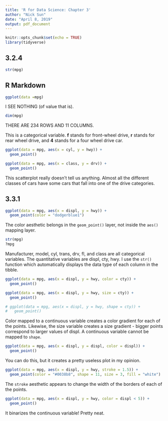 ---
title: 'R for Data Science: Chapter 3'
author: "Nick Sun"
date: "April 8, 2019"
output: pdf_document
---

```{r setup, include=FALSE}
knitr::opts_chunk$set(echo = TRUE)
library(tidyverse)
```

## 3.2.4

```{r, echo=FALSE}
str(mpg)
```

## R Markdown

```{r cars}
ggplot(data =mpg)
```

I SEE NOTHING (of value that is).

```{r}
dim(mpg)
```

THERE ARE 234 ROWS AND 11 COLUMNS.


This is a categorical variable.
**f** stands for front-wheel drive, **r** stands for rear wheel drive, and **4** stands for a four wheel drive car.

```{r, echo=FALSE}
ggplot(data = mpg, aes(x = cyl, y = hwy)) +
  geom_point()
```

```{r, echo=FALSE}
ggplot(data = mpg, aes(x = class, y = drv)) +
  geom_point()
```

This scatterplot really doesn't tell us anything.
Almost all the different classes of cars have some cars that fall into one of the drive categories.

## 3.3.1

```{r, echo=FALSE}
ggplot(data = mpg, aes(x = displ, y = hwy)) +
  geom_point(color = "dodgerblue1")
```

The color aesthetic belongs in the `geom_point()` layer, not inside the `aes()` mapping layer.

```{r, echo=FALSE}
str(mpg)
?mpg
```

Manufacturer, model, cyl, trans, drv, fl, and class are all categorical variables.
The quantitative variables are displ, cty, hwy.
I use the `str()` function which automatically displays the data type of each column in the tibble.

```{r, echo=FALSE}
ggplot(data = mpg, aes(x = displ, y = hwy, color = cty)) +
  geom_point()

ggplot(data = mpg, aes(x = displ, y = hwy, size = cty)) +
  geom_point()

# ggplot(data = mpg, aes(x = displ, y = hwy, shape = cty)) +
#   geom_point()
```

Color mapped to a continuous variable creates a color gradient for each of the points.
Likewise, the size variable creates a size gradient - bigger points correspond to larger values of displ.
A continuous variable cannot be mapped to `shape`.

```{r, echo=FALSE}
ggplot(data = mpg, aes(x = displ, y = displ, color = displ)) +
  geom_point()
```

You can do this, but it creates a pretty useless plot in my opinion.

```{r, echo=FALSE}
ggplot(data = mpg, aes(x = displ, y = hwy, stroke = 1.5)) +
  geom_point(color = "#0038b8", shape = 11, size = 3, fill = "white")
```

The `stroke` aesthetic appears to change the width of the borders of each of the points.

```{r}
ggplot(data = mpg, aes(x = displ, y = hwy, color = displ < 5)) +
  geom_point()
```

It binarizes the continuous variable! Pretty neat. 
